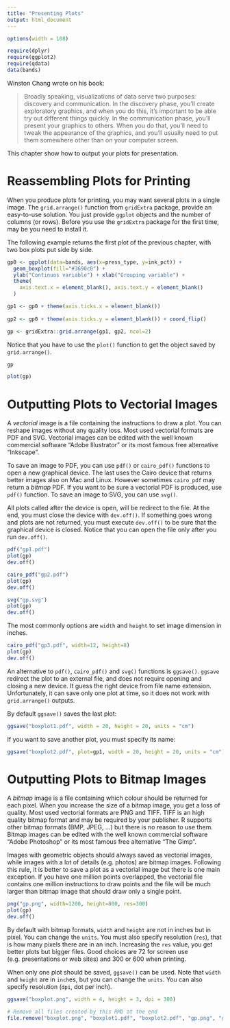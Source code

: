```yaml
---
title: "Presenting Plots"
output: html_document
---
```


```r
options(width = 108)
```

```r
require(dplyr)
require(ggplot2)
require(qdata)
data(bands)
```

Winston Chang wrote on his book:

> Broadly speaking, visualizations of data serve two purposes: discovery and communication. In the discovery phase, you’ll create exploratory graphics, and when you do this, it’s important to be able try out different things quickly. In the communication phase, you’ll present your graphics to others. When you do that, you’ll need to tweak the appearance of the graphics, and you’ll usually need to put them somewhere other than on your computer screen.

This chapter show how to output your plots for presentation.

<!--
# Integrating R code and presentation: the R Markdown way

According to its authors, R Markdown is _an authoring format that enables easy creation of dynamic documents, presentations, and reports from R. It combines the core syntax of markdown (an easy to write plain text format) with embedded R code chunks that are run so their output can be included in the final document._

This section cannot provide a full introduction to R Markdown. If you are new to R Markdown, you can start from the [official website](http://rmarkdown.rstudio.com/). If you already know R Markdown, you will find here some guideline to manage plots in your reports.

-->

# Reassembling Plots for Printing

When you produce plots for printing, you may want several plots in a single image. The `grid.arrange()` function from `gridExtra` package, provide an easy-to-use solution. You just provide `ggplot` objects and the number of columns (or rows). Before you use the `gridExtra` package for the first time, may be you need to install it.

The following example returns the first plot of the previous chapter, with two box plots put side by side. 

```r
gp0 <- ggplot(data=bands, aes(x=press_type, y=ink_pct)) + 
  geom_boxplot(fill="#3690c0") +
  ylab("Continuos variable") + xlab("Grouping variable") + 
  theme(
    axis.text.x = element_blank(), axis.text.y = element_blank()
  )

gp1 <- gp0 + theme(axis.ticks.x = element_blank())
  
gp2 <- gp0 + theme(axis.ticks.y = element_blank()) + coord_flip()

gp <- gridExtra::grid.arrange(gp1, gp2, ncol=2)
```

Notice that you have to use the `plot()` function to get the object saved by `grid.arrange()`.

```r
gp

plot(gp)
```


# Outputting Plots to Vectorial Images

A _vectorial_ image is a file containing the instructions to draw a plot. You can reshape images without any quality loss. Most used vectorial formats are PDF and SVG. Vectorial images can be edited with the well known commercial software "Adobe Illustrator" or its most famous free alternative "Inkscape".

To save an image to PDF, you can use `pdf()` or `cairo_pdf()` functions to open a new graphical device. The last uses the Cairo device that returns better images also on Mac and Linux. However sometimes `cairo_pdf` may return a _bitmap_ PDF. If you want to be sure a vectorial PDF is produced, use `pdf()` function. To save an image to SVG, you can use `svg()`. 

All plots called after the device is open, will be redirect to the file. At the end, you must close the device with `dev.off()`. If something goes wrong and plots are not returned, you must execute `dev.off()` to be sure that the graphical device is closed. Notice that you can open the file only after you run `dev.off()`.

```r
pdf("gp1.pdf")
plot(gp)
dev.off()
```

```r
cairo_pdf("gp2.pdf")
plot(gp)
dev.off()
```

```r
svg("gp.svg")
plot(gp)
dev.off()
```

The most commonly options are `width` and `height` to set image dimension in inches.

```r
cairo_pdf("gp3.pdf", width=12, height=8)
plot(gp)
dev.off()
```

An alternative to `pdf()`, `cairo_pdf()` and `svg()` functions is `ggsave()`. `ggsave` redirect the plot to an external file, and does not require opening and closing a new device. It guess the right device from file name extension. Unfortunately, it can save only one plot at time, so it does not work with `grid.arrange()` outputs.

By default `ggsave()` saves the last plot:
```r
ggsave("boxplot1.pdf", width = 20, height = 20, units = "cm")
```

If you want to save another plot, you must specify its name:
```r
ggsave("boxplot2.pdf", plot=gp1, width = 20, height = 20, units = "cm")
```

# Outputting Plots to Bitmap Images

A _bitmap_ image is a file containing which colour should be returned for each pixel. When you increase the size of a bitmap image, you get a loss of quality. Most used vectorial formats are PNG and TIFF. TIFF is an high quality bitmap format and may be required by your publisher. R supports other bitmap formats (BMP, JPEG, ...) but there is no reason to use them. Bitmap images can be edited with the well known commercial software "Adobe Photoshop" or its most famous free alternative "The Gimp".

Images with geometric objects should always saved as vectorial images, while images with a lot of details (e.g. photos) are bitmap images. Following this rule, it is better to save a plot as a vectorial image but there is one main exception. If you have one million points overlapped, the vectorial file contains one million instructions to draw points and the file will be much larger than bitmap image that should draw only a single point.

```r
png("gp.png", width=1200, height=800, res=300)
plot(gp)
dev.off()
```

By default with bitmap formats, `width` and `height` are not in inches but in pixel. You can change the `units`. You must also specify resolution (`res`), that is how many pixels there are in an inch. Increasing the `res` value, you get better plots but bigger files. Good choices are 72 for screen use (e.g. presentations or web sites) and 300 or 600 when printing.

When only one plot should be saved, `ggsave()` can be used. Note that `width` and `height` are in `inch`es, but you can change the `units`. You can also specify resolution (`dpi`, dot per inch).

```r
ggsave("boxplot.png", width = 4, height = 3, dpi = 300)
```


```r
# Remove all files created by this RMD at the end
file.remove("boxplot.png", "boxplot1.pdf", "boxplot2.pdf", "gp.png", "gp.svg", "gp1.pdf", "gp2.pdf", "gp3.pdf")
```
